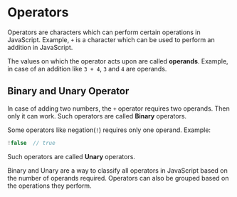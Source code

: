 
<Layout>
<SEO title="Operators in JavaScript" />
<JSLayout>

# Operators

Operators are characters which can perform certain operations in JavaScript. Example, `+` is a character which can be used to perform an addition in JavaScript.

The values on which the operator acts upon are called **operands**. Example, in case of an addition like `3 + 4`, `3` and `4` are operands.

## Binary and Unary Operator

In case of adding two numbers, the `+` operator requires two operands. Then only it can work. Such operators are called **Binary** operators.

Some operators like negation(`!`) requires only one operand. Example:

```javascript
!false  // true
```
Such operators are called **Unary** operators.

Binary and Unary are a way to classify all operators in JavaScript based on the number of operands required. Operators can also be grouped based on the operations they perform.

</JSLayout>
</Layout>
